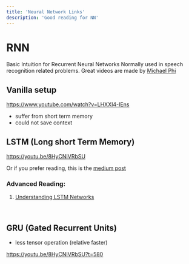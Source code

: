 ```yaml
---
title: 'Neural Network Links'
description: 'Good reading for NN'
--- 
```

# RNN
Basic Intuition for Recurrent Neural Networks
Normally used in speech recognition related problems.
Great videos are made by [Michael Phi](https://www.michaelphi.com/)

## Vanilla setup
https://www.youtube.com/watch?v=LHXXI4-IEns
- suffer from short term memory
- could not save context

## LSTM (Long short Term Memory)
https://youtu.be/8HyCNIVRbSU

Or if you prefer reading, this is the [medium post](https://towardsdatascience.com/illustrated-guide-to-lstms-and-gru-s-a-step-by-step-explanation-44e9eb85bf21)

### Advanced Reading:
1. [Understanding LSTM Networks](https://colah.github.io/posts/2015-08-Understanding-LSTMs/)

<br/>

## GRU (Gated Recurrent Units)
- less tensor operation (relative faster)

https://youtu.be/8HyCNIVRbSU?t=580
